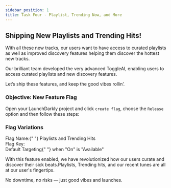 ```yaml
---
sidebar_position: 1
title: Task Four - Playlist, Trending Now, and More
---
```


## Shipping New Playlists and Trending Hits!
With all these new tracks, our users want to have access to curated playlists as well as improved discovery features helping them discover the hottest new tracks.

Our brilliant team developed the very advanced ToggleAI, enabling users to access curated playlists and new discovery features.

Let’s ship these features, and keep the good vibes rollin’.

### Objective\: New Feature Flag
Open your LaunchDarkly project and click `create flag`, choose the `Release` option and then follow these steps:

### Flag Variations

<div className="text-lg font-bold text-blue-500">
  Flag Name:{" "}
  <span className="text-black dark:text-white font-normal">
    Playlists and Trending Hits
  </span>
</div>

<div className="flex items-center space-x-3">
  <span className="text-lg text-blue-500 font-bold">Flag Key:</span>
  <CopyField value="userplaylist" client:load />
</div>

<div className="text-lg font-bold text-blue-500">
  Default Targeting{" "}
  <span className="text-black dark:text-white font-normal">
    when "On" is "Available"
  </span>
</div>

With this feature enabled, we have revolutionized how our users curate and discover their sick beats.Playlists, Trending hits, and our recent tunes are all at our user's fingertips.

No downtime, no risks — just good vibes and launches.